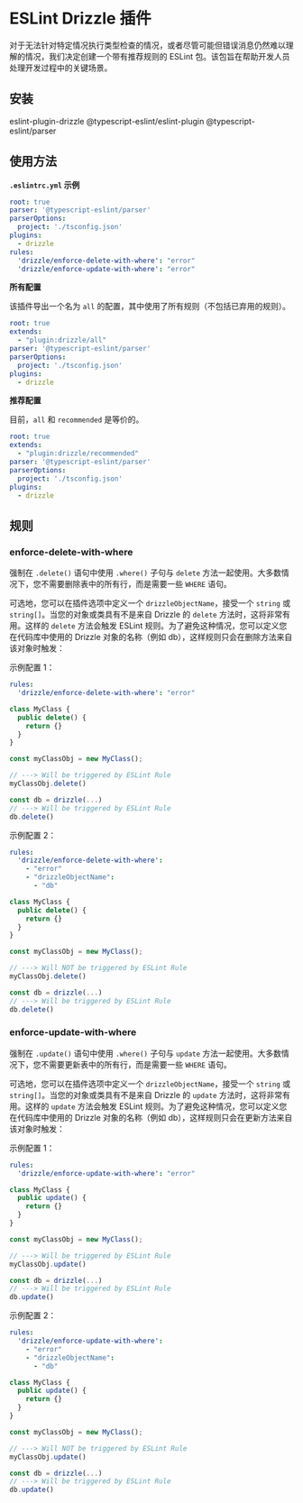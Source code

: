 
# ESLint Drizzle 插件

对于无法针对特定情况执行类型检查的情况，或者尽管可能但错误消息仍然难以理解的情况，我们决定创建一个带有推荐规则的 ESLint 包。该包旨在帮助开发人员处理开发过程中的关键场景。

## 安装

<Npm>
eslint-plugin-drizzle
@typescript-eslint/eslint-plugin @typescript-eslint/parser
</Npm>

## 使用方法

**`.eslintrc.yml` 示例**
```yml
root: true
parser: '@typescript-eslint/parser'
parserOptions:
  project: './tsconfig.json'
plugins:
  - drizzle
rules:
  'drizzle/enforce-delete-with-where': "error"
  'drizzle/enforce-update-with-where': "error"
```

**所有配置**

该插件导出一个名为 `all` 的配置，其中使用了所有规则（不包括已弃用的规则）。

```yml
root: true
extends:
  - "plugin:drizzle/all"
parser: '@typescript-eslint/parser'
parserOptions:
  project: './tsconfig.json'
plugins:
  - drizzle
```

**推荐配置**

目前，`all` 和 `recommended` 是等价的。

```yml
root: true
extends:
  - "plugin:drizzle/recommended"
parser: '@typescript-eslint/parser'
parserOptions:
  project: './tsconfig.json'
plugins:
  - drizzle
```

## 规则

### **enforce-delete-with-where**

强制在 `.delete()` 语句中使用 `.where()` 子句与 `delete` 方法一起使用。大多数情况下，您不需要删除表中的所有行，而是需要一些 `WHERE` 语句。

可选地，您可以在插件选项中定义一个 `drizzleObjectName`，接受一个 `string` 或 `string[]`。当您的对象或类具有不是来自 Drizzle 的 `delete` 方法时，这将非常有用。这样的 `delete` 方法会触发 ESLint 规则。为了避免这种情况，您可以定义您在代码库中使用的 Drizzle 对象的名称（例如 db），这样规则只会在删除方法来自该对象时触发：

示例配置 1：
```yml
rules:
  'drizzle/enforce-delete-with-where': "error"
```

```ts
class MyClass {
  public delete() {
    return {}
  }
}

const myClassObj = new MyClass();

// ---> Will be triggered by ESLint Rule
myClassObj.delete()

const db = drizzle(...)
// ---> Will be triggered by ESLint Rule
db.delete()
```

示例配置 2：
```yml
rules:
  'drizzle/enforce-delete-with-where':
    - "error"
    - "drizzleObjectName": 
      - "db"
```
```ts
class MyClass {
  public delete() {
    return {}
  }
}

const myClassObj = new MyClass();

// ---> Will NOT be triggered by ESLint Rule
myClassObj.delete()

const db = drizzle(...)
// ---> Will be triggered by ESLint Rule
db.delete()
```

### **enforce-update-with-where**

强制在 `.update()` 语句中使用 `.where()` 子句与 `update` 方法一起使用。大多数情况下，您不需要更新表中的所有行，而是需要一些 `WHERE` 语句。

可选地，您可以在插件选项中定义一个 `drizzleObjectName`，接受一个 `string` 或 `string[]`。当您的对象或类具有不是来自 Drizzle 的 `update` 方法时，这将非常有用。这样的 `update` 方法会触发 ESLint 规则。为了避免这种情况，您可以定义您在代码库中使用的 Drizzle 对象的名称（例如 db），这样规则只会在更新方法来自该对象时触发：

示例配置 1：
```yml
rules:
  'drizzle/enforce-update-with-where': "error"
```

```ts
class MyClass {
  public update() {
    return {}
  }
}

const myClassObj = new MyClass();

// ---> Will be triggered by ESLint Rule
myClassObj.update()

const db = drizzle(...)
// ---> Will be triggered by ESLint Rule
db.update()
```

示例配置 2：
```yml
rules:
  'drizzle/enforce-update-with-where':
    - "error"
    - "drizzleObjectName": 
      - "db"
```
```ts
class MyClass {
  public update() {
    return {}
  }
}

const myClassObj = new MyClass();

// ---> Will NOT be triggered by ESLint Rule
myClassObj.update()

const db = drizzle(...)
// ---> Will be triggered by ESLint Rule
db.update()
```